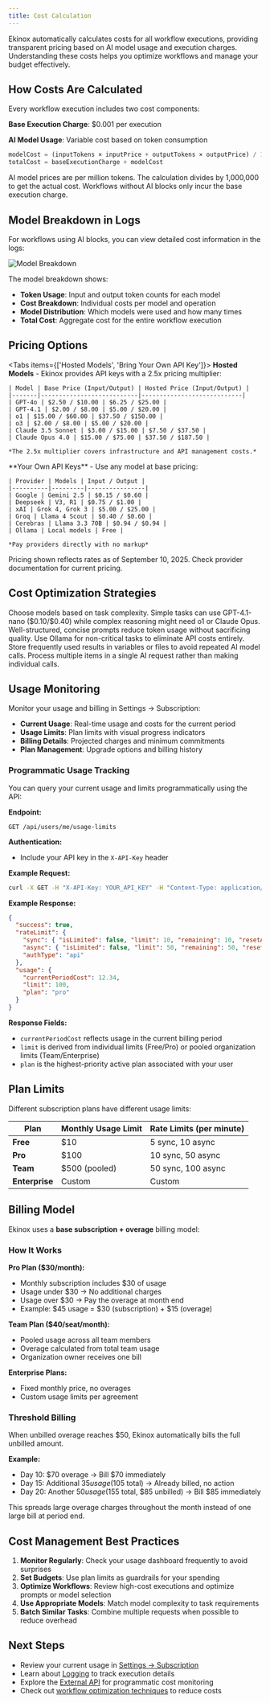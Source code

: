 ```yaml
---
title: Cost Calculation
---
```



Ekinox automatically calculates costs for all workflow executions, providing transparent pricing based on AI model usage and execution charges. Understanding these costs helps you optimize workflows and manage your budget effectively.

## How Costs Are Calculated

Every workflow execution includes two cost components:

**Base Execution Charge**: $0.001 per execution

**AI Model Usage**: Variable cost based on token consumption
```javascript
modelCost = (inputTokens × inputPrice + outputTokens × outputPrice) / 1,000,000
totalCost = baseExecutionCharge + modelCost
```

<Callout type="info">
  AI model prices are per million tokens. The calculation divides by 1,000,000 to get the actual cost. Workflows without AI blocks only incur the base execution charge.
</Callout>

## Model Breakdown in Logs

For workflows using AI blocks, you can view detailed cost information in the logs:

<div className="flex justify-center">
  <Image
    src="/static/logs/logs-cost.png"
    alt="Model Breakdown"
    width={600}
    height={400}
    className="my-6"
  />
</div>

The model breakdown shows:
- **Token Usage**: Input and output token counts for each model
- **Cost Breakdown**: Individual costs per model and operation
- **Model Distribution**: Which models were used and how many times
- **Total Cost**: Aggregate cost for the entire workflow execution

## Pricing Options

<Tabs items={['Hosted Models', 'Bring Your Own API Key']}>
  <Tab>
    **Hosted Models** - Ekinox provides API keys with a 2.5x pricing multiplier:

    | Model | Base Price (Input/Output) | Hosted Price (Input/Output) |
    |-------|---------------------------|----------------------------|
    | GPT-4o | $2.50 / $10.00 | $6.25 / $25.00 |
    | GPT-4.1 | $2.00 / $8.00 | $5.00 / $20.00 |
    | o1 | $15.00 / $60.00 | $37.50 / $150.00 |
    | o3 | $2.00 / $8.00 | $5.00 / $20.00 |
    | Claude 3.5 Sonnet | $3.00 / $15.00 | $7.50 / $37.50 |
    | Claude Opus 4.0 | $15.00 / $75.00 | $37.50 / $187.50 |

    *The 2.5x multiplier covers infrastructure and API management costs.*
  </Tab>

  <Tab>
    **Your Own API Keys** - Use any model at base pricing:

    | Provider | Models | Input / Output |
    |----------|---------|----------------|
    | Google | Gemini 2.5 | $0.15 / $0.60 |
    | Deepseek | V3, R1 | $0.75 / $1.00 |
    | xAI | Grok 4, Grok 3 | $5.00 / $25.00 |
    | Groq | Llama 4 Scout | $0.40 / $0.60 |
    | Cerebras | Llama 3.3 70B | $0.94 / $0.94 |
    | Ollama | Local models | Free |

    *Pay providers directly with no markup*
  </Tab>
</Tabs>

<Callout type="warning">
  Pricing shown reflects rates as of September 10, 2025. Check provider documentation for current pricing.
</Callout>

## Cost Optimization Strategies

<Accordions>
  <Accordion title="Model Selection">
    Choose models based on task complexity. Simple tasks can use GPT-4.1-nano ($0.10/$0.40) while complex reasoning might need o1 or Claude Opus.
  </Accordion>

  <Accordion title="Prompt Engineering">
    Well-structured, concise prompts reduce token usage without sacrificing quality.
  </Accordion>

  <Accordion title="Local Models">
    Use Ollama for non-critical tasks to eliminate API costs entirely.
  </Accordion>

  <Accordion title="Caching and Reuse">
    Store frequently used results in variables or files to avoid repeated AI model calls.
  </Accordion>

  <Accordion title="Batch Processing">
    Process multiple items in a single AI request rather than making individual calls.
  </Accordion>
</Accordions>

## Usage Monitoring

Monitor your usage and billing in Settings → Subscription:

- **Current Usage**: Real-time usage and costs for the current period
- **Usage Limits**: Plan limits with visual progress indicators
- **Billing Details**: Projected charges and minimum commitments
- **Plan Management**: Upgrade options and billing history

### Programmatic Usage Tracking

You can query your current usage and limits programmatically using the API:

**Endpoint:**
```text
GET /api/users/me/usage-limits
```

**Authentication:**
- Include your API key in the `X-API-Key` header

**Example Request:**
```bash
curl -X GET -H "X-API-Key: YOUR_API_KEY" -H "Content-Type: application/json" https://www.ekinox.app/api/users/me/usage-limits
```

**Example Response:**
```json
{
  "success": true,
  "rateLimit": {
    "sync": { "isLimited": false, "limit": 10, "remaining": 10, "resetAt": "2025-09-08T22:51:55.999Z" },
    "async": { "isLimited": false, "limit": 50, "remaining": 50, "resetAt": "2025-09-08T22:51:56.155Z" },
    "authType": "api"
  },
  "usage": {
    "currentPeriodCost": 12.34,
    "limit": 100,
    "plan": "pro"
  }
}
```

**Response Fields:**
- `currentPeriodCost` reflects usage in the current billing period
- `limit` is derived from individual limits (Free/Pro) or pooled organization limits (Team/Enterprise)
- `plan` is the highest-priority active plan associated with your user

## Plan Limits

Different subscription plans have different usage limits:

| Plan | Monthly Usage Limit | Rate Limits (per minute) |
|------|-------------------|-------------------------|
| **Free** | $10 | 5 sync, 10 async |
| **Pro** | $100 | 10 sync, 50 async |
| **Team** | $500 (pooled) | 50 sync, 100 async |
| **Enterprise** | Custom | Custom |

## Billing Model

Ekinox uses a **base subscription + overage** billing model:

### How It Works

**Pro Plan ($30/month):**
- Monthly subscription includes $30 of usage
- Usage under $30 → No additional charges
- Usage over $30 → Pay the overage at month end
- Example: $45 usage = $30 (subscription) + $15 (overage)

**Team Plan ($40/seat/month):**
- Pooled usage across all team members
- Overage calculated from total team usage
- Organization owner receives one bill

**Enterprise Plans:**
- Fixed monthly price, no overages
- Custom usage limits per agreement

### Threshold Billing

When unbilled overage reaches $50, Ekinox automatically bills the full unbilled amount.

**Example:**
- Day 10: $70 overage → Bill $70 immediately
- Day 15: Additional $35 usage ($105 total) → Already billed, no action
- Day 20: Another $50 usage ($155 total, $85 unbilled) → Bill $85 immediately

This spreads large overage charges throughout the month instead of one large bill at period end.

## Cost Management Best Practices

1. **Monitor Regularly**: Check your usage dashboard frequently to avoid surprises
2. **Set Budgets**: Use plan limits as guardrails for your spending
3. **Optimize Workflows**: Review high-cost executions and optimize prompts or model selection
4. **Use Appropriate Models**: Match model complexity to task requirements
5. **Batch Similar Tasks**: Combine multiple requests when possible to reduce overhead

## Next Steps

- Review your current usage in [Settings → Subscription](https://www.ekinox.app/settings/subscription)
- Learn about [Logging](/execution/logging) to track execution details
- Explore the [External API](/execution/api) for programmatic cost monitoring
- Check out [workflow optimization techniques](/blocks) to reduce costs
